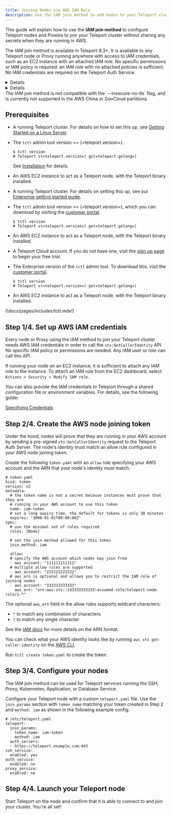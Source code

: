 ```yaml
---
title: Joining Nodes via AWS IAM Role
description: Use the IAM join method to add nodes to your Teleport cluster on AWS
---
```


This guide will explain how to use the **IAM join method** to configure Teleport
nodes and Proxies to join your Teleport cluster without sharing any secrets when
they are running in AWS.

The IAM join method is available in Teleport 8.3+. It is available to any
Teleport node or Proxy running anywhere with access to IAM credentials, such as
an EC2 instance with an attached IAM role. No specific permissions or IAM policy
is required: an IAM role with no attached policies is sufficient. No IAM
credentials are required on the Teleport Auth Service.

<Details 
scope={["oss", "enterprise"]} 
scopeOnly
opened
title="Other AWS node joining methods"
>

There are two additional methods you can use to join your nodes to a Teleport
cluster.

The **EC2 join method** is available in self-hosted verisons of Teleport 7.3+.
It is available to any Teleport node or Proxy running on an EC2 instance. Only
one Teleport node or Proxy per EC2 instance may use the EC2 join method.

IAM credentials with `ec2:DescribeInstances` permissions are required on
your Teleport Auth Service. No IAM credentials are required on the nodes or
Proxies.

You can also configure nodes running in AWS to join a cluster via **secret tokens**,
which is useful when you don't want to rely on AWS-specific APIs.
Read more in the following guide:
[Adding nodes to the cluster](../admin/adding-nodes.mdx)

</Details>
<Details 
scope={["cloud"]} 
scopeOnly
opened
title="Another AWS node joining method"
>

You can also configure nodes running in AWS to join a cluster via **secret tokens**,
which is useful when you don't want to rely on AWS-specific APIs.
Read more in the following guide:
[Adding nodes to the cluster](../admin/adding-nodes.mdx)

</Details>

<Notice type="warning">
The IAM join method is not compatible with the `--insecure-no-tls` flag, and is
currently not supported in the AWS China or GovCloud partitions.
</Notice>

## Prerequisites

<Tabs>
<TabItem scope={["oss"]} label="Self-Hosted">

- A running Teleport cluster. For details on how to set this up, see [Getting
  Started on a Linux Server](../../getting-started/linux-server.mdx).

- The `tctl` admin tool version >= (=teleport.version=).

  ```code
  $ tctl version
  # Teleport v(=teleport.version=) go(=teleport.golang=)
  ```

  See [Installation](../../installation.mdx) for details.

- An AWS EC2 instance to act as a Teleport node, with the Teleport binary
  installed.

</TabItem>
<TabItem
  scope={["enterprise"]} label="Enterprise">

- A running Teleport cluster. For details on setting this up, see our
  [Enterprise getting started guide](../../enterprise/getting-started.mdx).

- The `tctl` admin tool version >= (=teleport.version=), which you can download
  by visiting the
  [customer portal](https://dashboard.gravitational.com/web/login).

  ```code
  $ tctl version
  # Teleport v(=teleport.version=) go(=teleport.golang=)
  ```

- An AWS EC2 instance to act as a Teleport node, with the Teleport binary
  installed.

</TabItem>
<TabItem scope={["cloud"]}
  label="Cloud">

- A Teleport Cloud account. If you do not have one, visit the
  [sign up page](https://goteleport.com/signup/) to begin your free trial.

- The Enterprise version of the `tctl` admin tool. To download this, visit
the [customer portal](https://dashboard.gravitational.com/web/login).

  ```code
  $ tctl version
  # Teleport v(=teleport.version=) go(=teleport.golang=)
  ```

- An AWS EC2 instance to act as a Teleport node, with the Teleport binary
  installed.

</TabItem>
</Tabs>

(!docs/pages/includes/tctl.mdx!)

## Step 1/4. Set up AWS IAM credentials
Every node or Proxy using the IAM method to join your Teleport cluster needs AWS
IAM credentials in order to call the `sts:GetCallerIdentity` API. No specific
IAM policy or permissions are needed. Any IAM user or role can call this API.

If running your node on an EC2 instance, it is sufficient to attach any IAM
role to the instance. To attach an IAM role from the EC2 dashboard, select
`Actions > Security > Modify IAM role`.

You can also provide the IAM credentials to Teleport through a shared
configuration file or environment variables. For details, see the following guide:

[Specifying Credentials](https://aws.github.io/aws-sdk-go-v2/docs/configuring-sdk/#specifying-credentials)

## Step 2/4. Create the AWS node joining token
Under the hood, nodes will prove that they are running in your AWS account by
sending a pre-signed `sts:GetCallerIdentity` request to the Teleport Auth Server. The
node's identity must match an allow rule configured in your AWS node joining
token.

Create the following `token.yaml` with an `allow` rule specifying your AWS
account and the ARN that your node's identity must match.

```
# token.yaml
kind: token
version: v2
metadata:
  # the token name is not a secret because instances must prove that they are
  # running in your AWS account to use this token
  name: iam-token
  # set a long expiry time, the default for tokens is only 30 minutes
  expires: "3000-01-01T00:00:00Z"
spec:
  # use the minimal set of roles required
  roles: [Node]

  # set the join method allowed for this token
  join_method: iam

  allow:
  # specify the AWS account which nodes may join from
  - aws_account: "111111111111"
  # multiple allow rules are supported
  - aws_account: "222222222222"
  # aws_arn is optional and allows you to restrict the IAM role of joining nodes
  - aws_account: "333333333333"
    aws_arn: "arn:aws:sts::333333333333:assumed-role/teleport-node-role/i-*"
```

The optional `aws_arn` field in the allow rules supports wildcard characters:
- `*` to match any combination of characters
- `?` to match any single character

See the
[IAM docs](https://docs.aws.amazon.com/IAM/latest/UserGuide/reference_policies_elements_resource.html)
for more details on the ARN format.

You can check what your AWS identity looks like by running
`aws sts get-caller-identity` on the
[AWS CLI](https://aws.amazon.com/cli/).

Run `tctl create token.yaml` to create the token.

## Step 3/4. Configure your nodes
The IAM join method can be used for Teleport services running the SSH, Proxy,
Kubernetes, Application, or Database Service.

Configure your Teleport node with a custom `teleport.yaml` file. Use the
`join_params` section with `token_name` matching your token created in Step 2
and `method: iam` as shown in the following example config:

```
# /etc/teleport.yaml
teleport:
  join_params:
    token_name: iam-token
    method: iam
  auth_servers:
  - https://teleport.example.com:443
ssh_service:
  enabled: yes
auth_service:
  enabled: no
proxy_service:
  enabled: no
```

## Step 4/4. Launch your Teleport node

Start Teleport on the node and confirm that it is able to connect to and join
your cluster. You're all set!
